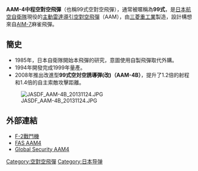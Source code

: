{{noteTA
|G1=長度單位
}}

{{Infobox_Missile
|name= AAM-4<br />三菱99式中程空對空飛彈
|is_missile=yes
|image= File: AAM-4.jpg
|image_size= 300px
|image_caption= 三菱99式中程空對空飛彈
|Function=[[空對空導彈|中程雷達導引空對空導彈]]
|Origin = {{JPN}}
|Contractor=[[三菱重工|三菱重工]]
|Unit_cost= 約8000萬日圓
|Deployment= 1999年
|Engine= [[固體火箭|固態燃料火箭引擎]]
|total_mass= 222公斤
|Launch_mass=9.4公斤（20.7磅）
|Length= 3.367公尺
|Diameter= 20.3公分
|Wing_span=  80公分
|Speed= 4-5馬赫 
|Range= 100[[公里|公里]]以上
|Flying_altitude=
|Warhead= [[高爆破片|高爆破片]]彈頭  
|Guidance=[[主動雷達導引|主動雷達導引]]<br />[[数据链|数据链]] 
|Launch_platform= 空射、陸基、海基
|Developed_from= [[AIM-7麻雀飛彈|AIM-7「麻雀」中程空对空导弹]]
}}

'''AAM-4中程空對空飛彈'''（也稱99式空對空飛彈），通常被暱稱為'''99式'''，是[[日本|日本]][[航空自衛隊|航空自衛隊]]現役的[[主動雷達導引|主動雷達導引]][[空對空飛彈|空對空飛彈]]（AAM），由[[三菱重工業|三菱重工業]]製造，設計構想來自[[AIM-7|AIM-7]]麻雀飛彈。

== 簡史 ==
*1985年，日本自衛隊開始本飛彈的研究，意圖使用自製飛彈取代外購。
*1994年開發完成1999年量產。
*2008年推出改進型'''99式空対空誘導弾(改)（AAM-4B）'''，提升了1.2倍的射程和1.4倍的自主索敵攻擊距離。

[[File:JASDF_AAM-4B_20131124.JPG|thumb]]

==外部連結==
*[[F-2戰鬥機|F-2戰鬥機]]
*[http://www.fas.org/man/dod-101/sys/missile/row/aam-4.htm FAS AAM4]{{Wayback|url=http://www.fas.org/man/dod-101/sys/missile/row/aam-4.htm |date=20101024225131 }}
*[http://www.globalsecurity.org/military/world/japan/aam-4.htm Global Security AAM4]{{Wayback|url=http://www.globalsecurity.org/military/world/japan/aam-4.htm |date=20110525052251 }}


[[Category:空對空飛彈|Category:空對空飛彈]]
[[Category:日本导弹|Category:日本导弹]]